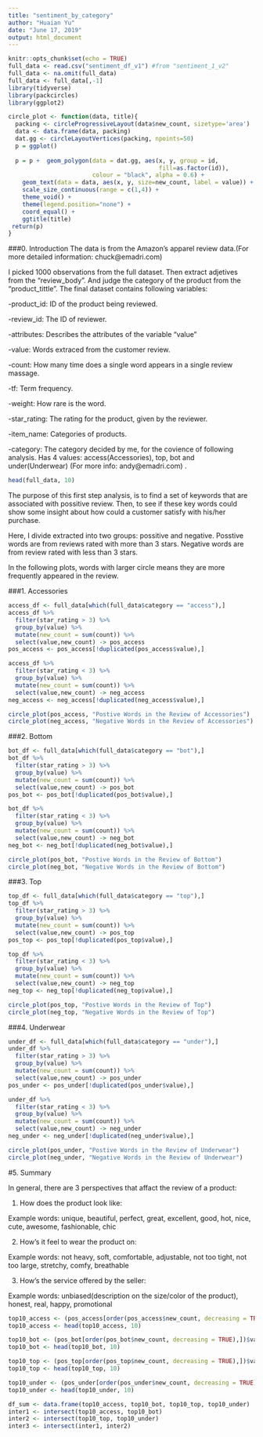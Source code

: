 ---
title: "sentiment_by_category"
author: "Huaian Yu"
date: "June 17, 2019"
output: html_document
---

```{r setup, include=FALSE}
knitr::opts_chunk$set(echo = TRUE)
full_data <- read.csv("sentiment_df_v1") #from "sentiment_1_v2"
full_data <- na.omit(full_data)
full_data <- full_data[,-1]
library(tidyverse)
library(packcircles)
library(ggplot2)

```

```{r message=FALSE, warning=FALSE, echo = FALSE}
circle_plot <- function(data, title){
  packing <- circleProgressiveLayout(data$new_count, sizetype='area')
  data <- data.frame(data, packing)
  dat.gg <- circleLayoutVertices(packing, npoints=50)
  p = ggplot()
  
  p = p +  geom_polygon(data = dat.gg, aes(x, y, group = id,
                                           fill=as.factor(id)), 
                        colour = "black", alpha = 0.6) +
    geom_text(data = data, aes(x, y, size=new_count, label = value)) +
    scale_size_continuous(range = c(1,4)) +
    theme_void() + 
    theme(legend.position="none") +
    coord_equal() +
    ggtitle(title)
 return(p)
}
```
###0. Introduction
The data is from the Amazon's apparel review data.(For more detailed information: chuck@emadri.com) 

I picked 1000 observations from the full dataset. Then extract adjetives from the "review_body". And judge the category of the product from the "product_tittle". The final dataset contains following variables:  

-product_id: ID of the product being reviewed.

-review_id: The ID of reviewer. 

-attributes: Describes the attributes of the variable "value"

-value: Words extraced from the customer review.

-count: How many time does a single word appears in a single review massage. 

-tf: Term frequency. 

-weight: How rare is the word.

-star_rating: The rating for the product, given by the reviewer.

-item_name: Categories of products.

-category: The category decided by me, for the covience of following analysis. Has 4 values: access(Accessories), top, bot and under(Underwear) (For more info: andy@emadri.com) . 

```{r echo = FALSE}
head(full_data, 10)
```

The purpose of this first step analysis, is to find a set of keywords that are associated with possitive review. Then, to see if these key words could show some insight about how could a customer satisfy with his/her purchase. 

Here, I divide extracted into two groups: possitive and negative. Posstive words are from reviews rated with more than 3 stars. Negative words are from review rated with less than 3 stars. 

In the following plots, words with larger circle means they are more frequently appeared in the review.


###1. Accessories 
```{r message=FALSE, warning=FALSE, echo = FALSE}
access_df <- full_data[which(full_data$category == "access"),]
access_df %>% 
  filter(star_rating > 3) %>% 
  group_by(value) %>%
  mutate(new_count = sum(count)) %>% 
  select(value,new_count) -> pos_access
pos_access <- pos_access[!duplicated(pos_access$value),]

access_df %>% 
  filter(star_rating < 3) %>% 
  group_by(value) %>%
  mutate(new_count = sum(count)) %>% 
  select(value,new_count) -> neg_access
neg_access <- neg_access[!duplicated(neg_access$value),]
```

```{r message=FALSE, warning=FALSE, echo = FALSE, dpi = 300}
circle_plot(pos_access, "Postive Words in the Review of Accessories")
circle_plot(neg_access, "Negative Words in the Review of Accessories")
```

###2. Bottom
```{r message=FALSE, warning=FALSE, echo = FALSE}
bot_df <- full_data[which(full_data$category == "bot"),]
bot_df %>% 
  filter(star_rating > 3) %>% 
  group_by(value) %>%
  mutate(new_count = sum(count)) %>% 
  select(value,new_count) -> pos_bot
pos_bot <- pos_bot[!duplicated(pos_bot$value),]

bot_df %>% 
  filter(star_rating < 3) %>% 
  group_by(value) %>%
  mutate(new_count = sum(count)) %>% 
  select(value,new_count) -> neg_bot
neg_bot <- neg_bot[!duplicated(neg_bot$value),]
```

```{r message=FALSE, warning=FALSE, echo = FALSE, dpi = 300}
circle_plot(pos_bot, "Postive Words in the Review of Bottom")
circle_plot(neg_bot, "Negative Words in the Review of Bottom")
```

###3. Top
```{r message=FALSE, warning=FALSE, echo = FALSE}
top_df <- full_data[which(full_data$category == "top"),]
top_df %>% 
  filter(star_rating > 3) %>% 
  group_by(value) %>%
  mutate(new_count = sum(count)) %>% 
  select(value,new_count) -> pos_top
pos_top <- pos_top[!duplicated(pos_top$value),]

top_df %>% 
  filter(star_rating < 3) %>% 
  group_by(value) %>%
  mutate(new_count = sum(count)) %>% 
  select(value,new_count) -> neg_top
neg_top <- neg_top[!duplicated(neg_top$value),]


```

```{r message=FALSE, warning=FALSE, echo = FALSE, dpi = 300}
circle_plot(pos_top, "Postive Words in the Review of Top")
circle_plot(neg_top, "Negative Words in the Review of Top")
```

###4. Underwear
```{r message=FALSE, warning=FALSE, echo = FALSE}
under_df <- full_data[which(full_data$category == "under"),]
under_df %>% 
  filter(star_rating > 3) %>% 
  group_by(value) %>%
  mutate(new_count = sum(count)) %>% 
  select(value,new_count) -> pos_under
pos_under <- pos_under[!duplicated(pos_under$value),]

under_df %>% 
  filter(star_rating < 3) %>% 
  group_by(value) %>%
  mutate(new_count = sum(count)) %>% 
  select(value,new_count) -> neg_under
neg_under <- neg_under[!duplicated(neg_under$value),]

```

```{r message=FALSE, warning=FALSE, echo = FALSE, dpi = 300}
circle_plot(pos_under, "Postive Words in the Review of Underwear")
circle_plot(neg_under, "Negative Words in the Review of Underwear")
```

#5. Summary

In general, there are 3 perspectives that affact the review of a product:

1. How does the product look like:

Example words: unique, beautiful, perfect, great, excellent, good, hot, nice, cute, awesome, fashionable, chic

2. How's it feel to wear the product on:

Example words: not heavy, soft, comfortable, adjustable, not too tight, not too large, stretchy, comfy, breathable

3. How's the service offered by the seller:

Example words: unbiased(description on the size/color of the product), honest, real, happy, promotional

```{r message=FALSE, warning=FALSE, echo = FALSE}
top10_access <- (pos_access[order(pos_access$new_count, decreasing = TRUE),])$value
top10_access <- head(top10_access, 10)

top10_bot <- (pos_bot[order(pos_bot$new_count, decreasing = TRUE),])$value
top10_bot <- head(top10_bot, 10)

top10_top <- (pos_top[order(pos_top$new_count, decreasing = TRUE),])$value
top10_top <- head(top10_top, 10)

top10_under <- (pos_under[order(pos_under$new_count, decreasing = TRUE),])$value
top10_under <- head(top10_under, 10)

df_sum <- data.frame(top10_access, top10_bot, top10_top, top10_under)
inter1 <- intersect(top10_access, top10_bot)
inter2 <- intersect(top10_top, top10_under)
inter3 <- intersect(inter1, inter2)
```


